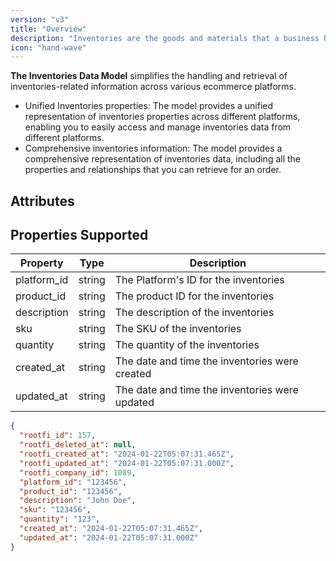 ```yaml
---
version: "v3"
title: "Overview"
description: "Inventories are the goods and materials that a business holds for the ultimate purpose of resale. The Inventories Data Model simplifies the handling and retrieval of inventories-related information across various ecommerce platforms."
icon: "hand-wave"
---
```


**The Inventories Data Model** simplifies the handling and retrieval of inventories-related information across various ecommerce platforms.

- Unified Inventories properties: The model provides a unified representation of inventories properties across different platforms, enabling you to easily access and manage inventories data from different platforms.
- Comprehensive inventories information: The model provides a comprehensive representation of inventories data, including all the properties and relationships that you can retrieve for an order.

## Attributes

## Properties Supported

| Property    | Type   | Description                                    |
| ----------- | ------ | ---------------------------------------------- |
| platform_id | string | The Platform's ID for the inventories          |
| product_id  | string | The product ID for the inventories             |
| description | string | The description of the inventories             |
| sku         | string | The SKU of the inventories                     |
| quantity    | string | The quantity of the inventories                |
| created_at  | string | The date and time the inventories were created |
| updated_at  | string | The date and time the inventories were updated |

<ResponseExample name="The Inventories Object" >

```json The Inventories Response Object
{
  "rootfi_id": 157,
  "rootfi_deleted_at": null,
  "rootfi_created_at": "2024-01-22T05:07:31.465Z",
  "rootfi_updated_at": "2024-01-22T05:07:31.000Z",
  "rootfi_company_id": 1089,
  "platform_id": "123456",
  "product_id": "123456",
  "description": "John Doe",
  "sku": "123456",
  "quantity": "123",
  "created_at": "2024-01-22T05:07:31.465Z",
  "updated_at": "2024-01-22T05:07:31.000Z"
}
```

</ResponseExample>
